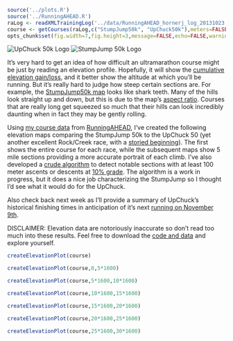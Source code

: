 ```r
source('../plots.R')
source('../RunningAHEAD.R')
raLog <- readXMLTrainingLog('../data/RunningAHEAD_hornerj_log_20131023.xml')
course <- getCourses(raLog,c("StumpJump50k", "UpChuck50k"),meters=FALSE)
opts_chunk$set(fig.width=7,fig.height=3,message=FALSE,echo=FALSE,warning=FALSE)

```

![UpChuck 50k Logo](http://www.rockcreek.com/img/upchuck.gif)
![StumpJump 50k Logo](http://www.rockcreek.com/img/stumpjump.gif)

It's very hard to get an idea of how difficult an ultramarathon course might be just by reading an elevation profile. Hopefully, it will show the 
[cumulative elevation gain/loss](http://en.wikipedia.org/wiki/Cumulative_elevation_gain), and it better show the altitude at which you'll be running. But it's really hard to judge how steep certain sections are. For example, the 
[StumpJump50k map](http://www.flickr.com/photos/rockcreek/9951932376/) looks like shark teeth. Many of the hills look straight up and down, but this is due to the map's 
[aspect ratio](http://en.wikipedia.org/wiki/Aspect_ratio). Courses that are really long get squeezed so much that their hills can look incredibly daunting when in fact they may be gently rolling.

Using 
[my course data](https://github.com/jeffreyhorner/RUNNING/blob/master/data/RunningAHEAD_hornerj_log_20131023.xml)
 from 
[RunningAHEAD](http://www.runningahead.com/), I've created the following elevation maps comparing the StumpJump 50k to the UpChuck 50 (yet another excellent Rock/Creek race, with a 
[storied beginning](http://www.rockcreek.com/upchuck.rco)). The first shows the entire course for each race, while the subsequent maps show 5 mile sections providing a more accurate portrait of each climb. I've also developed a 
[crude algorithm](https://github.com/jeffreyhorner/RUNNING/blob/master/RunningAHEAD.R#L127) to detect notable sections with at least 100 meter ascents or descents at 
<a href="http://en.wikipedia.org/wiki/Grade_(slope)">10% grade</a>. The algorithm is a work in progress, but it does a nice job characterizing the StumpJump so I thought I'd see what it would do for the UpChuck.

Also check back next week as I'll provide a summary of UpChuck's historical finishing times in anticipation of it's next 
[running on November 9th](http://www.rockcreek.com/upchuck.rco).

DISCLAIMER: Elevation data are notoriously inaccurate so don't read too much into these results. Feel free to download the 
[code and data](https://github.com/jeffreyhorner/RUNNING) and explore yourself.
```r
createElevationPlot(course)
```
```r
createElevationPlot(course,0,5*1600)
```

```r
createElevationPlot(course,5*1600,10*1600)
```
```r
createElevationPlot(course,10*1600,15*1600)
```
```r
createElevationPlot(course,15*1600,20*1600)
```
```r
createElevationPlot(course,20*1600,25*1600)
```
```r
createElevationPlot(course,25*1600,30*1600)
```
